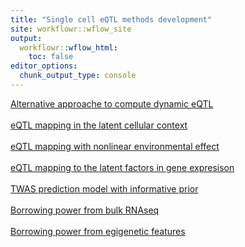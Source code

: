 ```yaml
---
title: "Single cell eQTL methods development"
site: workflowr::wflow_site
output:
  workflowr::wflow_html:
    toc: false
editor_options:
  chunk_output_type: console
---
```


[Alternative approache to compute dynamic eQTL](dynamic_eqtl.html)
\
\
[eQTL mapping in the latent cellular context](context_eqtl.html)
\
\
[eQTL mapping with nonlinear environmental effect](cate.html)
\
\
[eQTL mapping to the latent factors in gene expresison](factor_eqtl.html)
\
\
[TWAS prediction model with informative prior](informative_prior.html)
\
\
[Borrowing power from bulk RNAseq](deconvolution_eqtl.html)
\
\
[Borrowing power from egigenetic features](epigenetic_eqtl.html)
\
\

